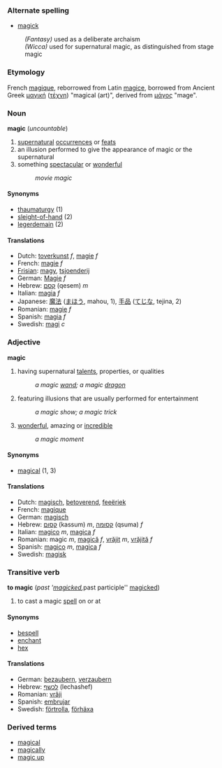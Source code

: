 ===Alternate spelling===
*[[magick]]
:''(Fantasy)'' used as a deliberate archaism
:''(Wicca)'' used for supernatural magic, as distinguished from stage magic

===Etymology===
French [[magique]], reborrowed from Latin [[magice]], borrowed from Ancient Greek [[μαγική]] ([[τέχνη]]) "magical (art)", derived from [[μάγος]] "mage".

===Noun===
'''magic''' (''uncountable'')

# [[supernatural]] [[occur]]rences or [[feat]]s
# an illusion performed to give the appearance of magic or the supernatural
# something [[spectacular]] or [[wonderful]]
#: ''movie magic''

====Synonyms====
* [[thaumaturgy]] (1)
* [[sleight-of-hand]] (2)
* [[legerdemain]] (2)

====Translations====
*Dutch: [[toverkunst]] ''f'', [[magie]] ''f''
*French: [[magie]] ''f''
*[[Frisian]]: [[magy]], [[tsjoenderij]]
*German: [[Magie]] ''f''
*Hebrew: [[קסם]] (qesem) ''m''
*Italian: [[magia]] ''f''
*Japanese: [[魔法]] ([[まほう]], mahou, 1), [[手品]] ([[てじな]], tejina, 2)
*Romanian: [[magie]] ''f''
*Spanish: [[magia]] ''f''
*Swedish: [[magi]] ''c''

===Adjective===
'''magic'''

# having supernatural [[talent]]s, properties, or qualities
#: ''a magic [[wand]]; a magic [[dragon]]''
# featuring illusions that are usually performed for entertainment
#: ''a magic show; a magic trick'' 
# [[wonder]]ful, amazing or [[incredible]]
#: ''a magic moment''

====Synonyms====
*[[magical]] (1, 3)

====Translations====
*Dutch: [[magisch]], [[betoverend]], [[feeëriek]]
*French: [[magique]]
*German: [[magisch]]
*Hebrew: [[קסום]] (kassum) ''m'', [[קסומה]] (qsuma) ''f''
*Italian: [[magico]] ''m'', [[magica]] ''f''
*Romanian: magic ''m'', [[magică]] ''f'', [[vrăjit]] ''m'', [[vrăjită]] ''f''
*Spanish: [[magico]] ''m'', [[magica]] ''f''
*Swedish: [[magisk]]

===Transitive verb===
'''to magic''' (''past'' '''[[magicked]], ''past participle'' [[magicked]])

# to cast a magic [[spell]] on or at

====Synonyms====
*[[bespell]]
*[[enchant]]
*[[hex]]

====Translations====
*German: [[bezaubern]], [[verzaubern]]
*Hebrew: [[לכשף]] (lechashef)
*Romanian: [[vrăji]]
*Spanish: [[embrujar]]
*Swedish: [[förtrolla]], [[förhäxa]]

===Derived terms===
*[[magical]]
*[[magically]]
*[[magic up]]